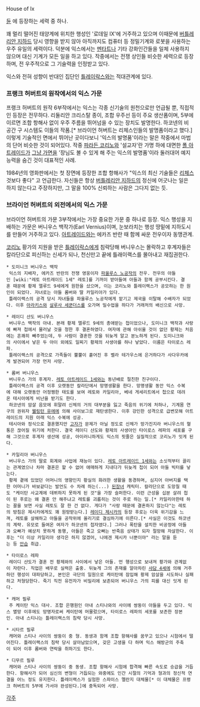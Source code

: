 House of Ix

[[듄]] 에 등장하는 세력 중 하나.

꽤 멀리 떨어진 태양계에 위치한 행성인 '로데일 IX'에 거주하고 있으며 이때문에 [[버틀레리안 지하드]] 당시 영향을 받지 않아 아직까지도 컴퓨터 등 정밀기계와 로봇을 사용하는 우주 유일의 세력이다. 덕분에 익스에서는 [[멘타트]]나 기타 강화인간들을 일체 사용하지 않으며 대신 기계가 모든 일을 하고 있다. 작중에서는 전쟁 상인들 비슷한 세력으로 등장하며, 전 우주적으로 그 기술력을 인정받고 있다.

익스와 전혀 성향이 반대인 집단인 [[틀레이락스]]와는 적대관계에 있다.

=== 프랭크 허버트의 원작에서의 익스 가문 ===
프랭크 허버트의 원작 6부작에서는 익스는 각종 신기술의 원천으로만 언급될 뿐, 직접적인 등장은 전무하다. 리둘리안 크리스탈 종이, 조합 우주선 등이 주요 생산품이며, 5부에 이르면 조합 항해사 없이 우주 주름을 뛰어넘을 수 있는 장치도 발명한다. 하코넨의 비 공간 구 시스템도 이들의 작품.[* 브라이언 허버트는 리체스인들의 발명품이라고 했다.] 이렇게 기술적인 면에서 뛰어난 곳이다보니 '익스의 발명품'이라는 말은 작중에서 마법의 단어 비슷한 것이 되어있다. 작중 [[파라든 코리노]]와 '설교자'란 가명 하에 대면한 [[폴 아트레이드]]가 [[그냥 시체|그냥 가면]]을 '장님도 볼 수 있게 해 주는 익스의 발명품'이라 둘러대어 예지능력을 숨긴 것이 대표적인 사례.

1984년의 영화판에서는 첫 장면에 등장한 조합 항해사가 "익스의 최신 기술들은 [[리체스]] 것보다 좋다" 고 언급한다. 자신들은 항상 [[버틀레리안 지하드]]의 정신에 어긋나는 일은 하지 않는다고 주장하지만, 그 말을 100% 신뢰하는 사람은 그다지 없는 듯.

=== 브라이언 허버트의 외전에서의 익스 가문 ===
브라이언 허버트의 가문 3부작에서는 가장 중요한 가문 중 하나로 등장. 익스 행성을 지배하는 가문은 버니우스 백작가(Earl Vernius)이며, 눈보라치는 행성 땅밑에 지하도시를 만들어 거주하고 있다. [[아트레이드]]와는 에카즈 반란 때 함께 싸운 전우이자 동맹관계.

[[코리노]] 황가의 지원을 받은 [[틀레이락스]]에게 침략당해 버니우스는 몰락하고 후계자들은 칼라단으로 피신하는 신세가 되나, 천신만고 끝에 틀래이랙스를 몰아내고 재집권한다.

 * 도미니크 버니우스 백작
  익스의 지배자, 에카즈 반란의 전쟁 영웅이자 [[파울루스 노공작]]의 전우. 전우의 아들인 [wiki:"레토 아트레이드 1세" 레토]를 기꺼이 받아들여 아들과 함께 공부시킨다. 결혼 때문에 황제 엘루드 9세에게 원한을 샀으며, 이는 코리노와 틀레이랙스가 공모하는 한 원인이 되었다. 자녀로는 아들 롬버와 딸 카일리아가 있다.
  틀레이랙스의 공격 당시 자녀들을 파울루스 노공작에게 맡기고 제국을 이탈해 수배자가 되었다. 이후 [[아라키스]]와 [[살루사 세쿤더스]]를 오가며 밀수업을 하다가 거래처의 배신으로 사망.

 * 레이디 샨도 버니우스
  버니우스 백작의 아내. 본래 황제 엘루드 9세의 총애받는 첩이었으나, 도미니크 백작과 사랑에 빠져 첩에서 물러날 것을 청한 후 결혼하였다. 여자에 관해 아쉬울 것이 없던 황제는 처음에는 흔쾌히 빼주었는데, 두 사람이 결혼한 것을 뒤늦게 알고 분노하게 된다. 도미니크와의 사이에서 낳은 두 아이 외에도 일찌기 황제의 사생아를 하나 낳았다. 이름은 타이로스 레파.
  틀레이랙스의 공격으로 가족들이 뿔뿔이 흩어진 후 벨라 테가우스에 은거하다가 사다우카에게 발견되어 가장 먼저 사망.

 * 롬버 버니우스
  버니우스 가의 후계자. [[레토 아트레이드 1세]]와는 동년배로 절친한 친구이다.
  틀레이랙스의 공격 이후 오랫동안 칼라단에서 망명생활을 한다. 망명생활 동안 익스 수복에 대해 오랫동안 어정쩡한 태도를 보여 레토와 카일리아, 베네 게세리트에서 첩으로 데려온 테시아에게 비난을 받기도 한다.
  하코넨의 암살 음모에 휘말려 신체의 거의 대부분을 잃고 죽음의 위기에 처하나, 기계몸 연구의 권위자 [[웰링턴 유에]]에 의해 사이보그로 재탄생한다. 이후 강인한 성격으로 급변모해 아트레이드의 지원 아래 익스 수복에 성공. 
  테시아와 정식으로 결혼했지만 [[고자]]가 문제가 아닐 정도로 신체가 망가진지라 버니우스의 혈통은 끊어질 위기에 처한다. 결국 레이디 샨도와 황제의 사생아인 타이로스 레파의 세포를 구해 그것으로 후계자 생산에 성공, 아이러니하게도 익스의 핏줄은 실질적으로 코리노가 잇게 된다.

 * 카일리아 버니우스
  버니우스 가의 딸로 회계와 사업에 재능이 있다. [[레토 아트레이드 1세]]와는 소싯적부터 끌리는 관계였으나 차마 결혼은 할 수 없어 애매하게 지내다가 뒤늦게 첩이 되어 아들 빅터를 낳는다.
  황제 곁에 있었던 어머니의 영향인지 황실의 화려한 생활을 동경하며, 심지어 아버지를 택한 어머니가 바보같다는 발언도 수 차례 하는(...) [[된장녀]] 캐릭터. 칼라단으로 도망칠 때도 "케이탄 사교계에 데뷔하지 못하게 된 것"을 가장 슬퍼한다. 이런 근성을 십분 살려 첩이 된 후로는 왜 결혼 안 해주냐고 레토를 괴롭히는 것이 주로 하는 일.[* 카일리아한테 하는 꼴을 보면 사실 레토도 잘 한 건 없다. 게다가 "사랑 때문에 결혼하지 않는다"는 레토의 방침은 제시카에게도 꽤 원망받는다.] [[레이디 제시카]]의 등장 후로는 더욱 위기감을 느껴, 레토를 살해하고 아들을 공작위에 올리기로 결심하기에 이른다.[* 사실은 이것도 하코넨의 계략. 유모로 들여온 여자가 하코넨의 첩자였다.] 그러나 폭탄을 설치한 비공정에 아들과 오빠가 예상치 못하게 동행, 아들은 죽고 오빠는 반죽음 상태가 되자 절망해 자살한다. 이후는 "더 이상 카일리아 생각은 하지 않겠어, 나에겐 제시카 너뿐이야" 라는 말을 듣는 등 [[안습]] 취급.

 * 타이로스 레파
  레이디 샨도가 결혼 전 황제와의 사이에서 낳은 아들. 먼 행성으로 보내져 황가와 관계없이 자란다. 직업은 배우로 실력은 출중. 뒤늦게 그의 존재를 알아차린 [[샤담 4세]]에 의해 거주하던 행성이 대파당하고, 본인은 극단의 일원으로 케이탄에 잠입해 황제 암살을 시도하나 실패하고 처형당한다. 죽기 직전 유전자가 비밀리에 보존되어 버니우스 가의 피를 대신 잇게 된다.

 * 캐머 필루
  주 케이탄 익스 대사. 조합 은행원인 아내 스티나와의 사이에 쌍둥이 아들을 두고 있다. 익스 멸망 이후에도 망명자로써 케이탄에 머물렀으며, 타이로스 레파의 세포를 보존한 장본인. 아내 스티나는 틀레이랙스의 침략 당시 사망.

 * 시타르 필루
  캐머와 스티나 사이의 쌍둥이 중 형. 동생과 함께 조합 항해사를 꿈꾸고 있으나 시험에서 떨어진다. 틀레이랙스의 침략 당시 살아남았으며, 갖은 고생을 다 하며 익스 해방군의 주축이 되어 이후 롬버와 연락을 취하기도 한다.

 * 디무르 필루
  캐머와 스티나 사이의 쌍둥이 중 동생. 조합 항해사 시험에 합격해 빠른 속도로 승급을 거듭한다. 항해사가 되어 심신의 변형이 거듭되는 와중에도 인간 시절의 기억과 형과의 정신적 연결을 어느 정도 유지한다. 틀레이랙스가 실험한 스파이스 멜란지 대체물[* 이 대체물은 프랭크 허버트의 5부에 가서야 완성된다.]에 중독되어 사망.


[[각주]]
